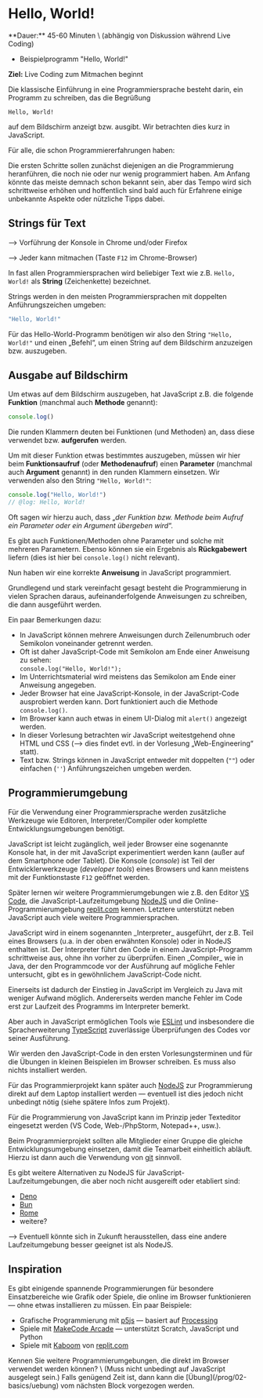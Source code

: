 
# Hello, World!

<Callout>
  **Dauer:** 45-60 Minuten \
  (abhängig von Diskussion während Live Coding)

  - Beispielprogramm "Hello, World!"

  **Ziel:** Live Coding zum Mitmachen beginnt
</Callout>

Die klassische Einführung in eine Programmiersprache
besteht darin, ein Programm zu schreiben, das die Begrüßung

```
Hello, World!
```

auf dem Bildschirm anzeigt bzw. ausgibt. Wir betrachten dies 
kurz  in JavaScript.

<Callout type="info">
Für alle, die schon Programmiererfahrungen haben:

Die ersten Schritte sollen zunächst diejenigen an die
Programmierung heranführen, die noch nie oder nur wenig
programmiert haben. Am Anfang könnte das meiste demnach
schon bekannt sein, aber das Tempo wird sich schrittweise
erhöhen und hoffentlich sind bald auch für Erfahrene einige 
unbekannte Aspekte oder nützliche Tipps dabei.
</Callout>

## Strings für Text

<Callout type="warning" emoji="👨🏻‍💻">
&xrarr; Vorführung der Konsole in Chrome und/oder Firefox

&xrarr; Jeder kann mitmachen (Taste `F12` im Chrome-Browser)
</Callout>

In fast allen Programmiersprachen wird beliebiger Text wie z.B. 
`Hello, World!` als **String** (Zeichenkette) bezeichnet.

Strings werden in den meisten Programmiersprachen mit doppelten 
Anführungszeichen umgeben:

```js
"Hello, World!"
```

Für das Hello-World-Programm benötigen wir also den String `"Hello, 
World!"` und einen „Befehl“, um einen String auf dem Bildschirm 
anzuzeigen bzw. auszugeben. 

## Ausgabe auf Bildschirm 

Um etwas auf dem Bildschirm auszugeben, hat JavaScript z.B. die 
folgende **Funktion** (manchmal auch **Methode** genannt):

```js
console.log()
```

Die runden Klammern deuten bei Funktionen (und Methoden) an, dass diese verwendet bzw. **aufgerufen** werden.

Um mit dieser Funktion etwas bestimmtes auszugeben, müssen wir 
hier beim **Funktionsaufruf** (oder **Methodenaufruf**) einen 
**Parameter** (manchmal auch **Argument** genannt) in den runden 
Klammern einsetzen. Wir verwenden also den String 
`"Hello, World!"`:

```ts twoslash
console.log("Hello, World!")
// @log: Hello, World!
```

Oft sagen wir hierzu auch, dass „_der Funktion bzw. Methode beim Aufruf 
ein Parameter oder ein Argument übergeben wird_“.

Es gibt auch Funktionen/Methoden ohne Parameter und solche mit 
mehreren Parametern. Ebenso können sie ein Ergebnis als 
**Rückgabewert** liefern (dies ist hier bei `console.log()` nicht relevant).

Nun haben wir eine korrekte **Anweisung** in JavaScript 
programmiert.

Grundlegend und stark vereinfacht gesagt besteht die Programmierung 
in vielen Sprachen daraus, aufeinanderfolgende Anweisungen zu 
schreiben, die dann ausgeführt werden. 

Ein paar Bemerkungen dazu:

- In JavaScript können mehrere Anweisungen durch Zeilenumbruch oder Semikolon voneinander getrennt werden.
- Oft ist daher JavaScript-Code mit Semikolon am Ende einer Anweisung zu sehen: <br/> 
    ```console.log("Hello, World!");```
- Im Unterrichtsmaterial wird meistens das Semikolon am Ende einer Anweisung angegeben.
- Jeder Browser hat eine JavaScript-Konsole, in der JavaScript-Code ausprobiert werden kann. Dort funktioniert auch die Methode  `console.log()`.
- Im Browser kann auch etwas in einem UI-Dialog mit `alert()`  angezeigt werden.
- In dieser Vorlesung betrachten wir JavaScript weitestgehend ohne HTML und CSS (&xrarr; dies findet evtl. in der Vorlesung „Web-Engineering“ statt).
- Text bzw. Strings können in JavaScript entweder mit doppelten (`""`) oder einfachen (`''`) Anführungszeichen umgeben werden.

## Programmierumgebung

Für die Verwendung einer Programmiersprache werden zusätzliche
Werkzeuge wie Editoren, Interpreter/Compiler oder komplette
Entwicklungsumgebungen benötigt.

JavaScript ist leicht zugänglich, weil jeder Browser eine sogenannte
Konsole hat, in der mit JavaScript experimentiert werden kann
(außer auf dem Smartphone oder Tablet). Die Konsole
(_console_) ist Teil der Entwicklerwerkzeuge (_developer tools_)
eines Browsers und kann meistens mit der Funktionstaste `F12`
geöffnet werden.

Später lernen wir weitere Programmierumgebungen wie z.B.
den Editor [VS Code](https://code.visualstudio.com), die
JavaScript-Laufzeitumgebung [NodeJS](https://nodejs.org) und
die Online-Programmierumgebung [replit.com](https://replit.com)
kennen. Letztere unterstützt neben JavaScript auch viele 
weitere Programmiersprachen.

<Callout type="warning">
JavaScript wird in einem sogenannten _Interpreter_ ausgeführt,
der z.B. Teil eines Browsers (u.a. in der oben erwähnten Konsole) 
oder in NodeJS enthalten ist. Der Interpreter führt den Code in einem
JavaScript-Programm schrittweise aus, ohne ihn vorher zu überprüfen. 
Einen _Compiler_ wie in Java, der den Programmcode vor der Ausführung
auf mögliche Fehler untersucht, gibt es in gewöhnlichem JavaScript-Code
nicht.

Einerseits ist dadurch der Einstieg in JavaScript im Vergleich zu Java 
mit weniger Aufwand möglich. Andererseits werden manche Fehler im Code erst
zur Laufzeit des Programms im Interpreter bemerkt.

Aber auch in JavaScript ermöglichen Tools wie [ESLint](https://eslint.org) und 
insbesondere die Spracherweiterung [TypeScript](https://typescriptlang.org) 
zuverlässige Überprüfungen des Codes vor seiner Ausführung.
</Callout>

<Callout type="info">
 Wir werden den JavaScript-Code in den ersten Vorlesungsterminen 
 und für die Übungen in kleinen Beispielen im Browser schreiben. Es 
 muss also nichts installiert werden.

Für das Programmierprojekt kann später auch [NodeJS](https://nodejs.org) zur Programmierung direkt auf dem Laptop installiert werden 
&mdash; eventuell ist dies jedoch nicht unbedingt nötig (siehe 
spätere Infos zum Projekt). 

Für die Programmierung von JavaScript kann im Prinzip jeder 
Texteditor eingesetzt werden (VS Code, Web-/PhpStorm, Notepad++, 
usw.). 

Beim Programmierprojekt sollten alle Mitglieder einer Gruppe die 
gleiche Entwicklungsumgebung einsetzen, damit die Teamarbeit 
einheitlich abläuft. Hierzu ist dann auch die Verwendung von 
[git](https://git-scm.org) sinnvoll. 
</Callout>

<Callout type="info">
Es gibt weitere Alternativen zu NodeJS für 
JavaScript-Laufzeitumgebungen, die aber noch nicht ausgereift
oder etabliert sind:

- [Deno](https://deno.land)
- [Bun](https://bun.sh)
- [Rome](https://rome.tools)
- weitere?

&xrarr; Eventuell könnte sich in Zukunft herausstellen, dass eine andere
Laufzeitumgebung besser geeignet ist als NodeJS.
</Callout>

## Inspiration 

Es gibt einigende spannende Programmierungen für besondere
Einsatzbereiche wie Grafik oder Spiele, die online im Browser funktionieren
&mdash; ohne etwas installieren zu müssen. Ein paar Beispiele:

- Grafische Programmierung mit [p5js](https://p5js.org) &mdash; basiert auf [Processing](https://processing.org/)
- Spiele mit [MakeCode Arcade](https://arcade.makecode.com) &mdash; unterstützt Scratch, JavaScript und Python
- Spiele mit [Kaboom](https://kaboomjs.com) von [replit.com](https://blog.replit.com/kaboom)

<Callout type="warning" emoji="🙋🏻‍♂️❓">
Kennen Sie weitere Programmierumgebungen, die direkt im 
Browser verwendet werden können? \
(Muss nicht unbedingt auf JavaScript ausgelegt sein.)
</Callout>

<Callout type="warning" emoji="👨🏻‍💻">
Falls genügend Zeit ist, dann kann die [Übung](/prog/02-basics/uebung) vom nächsten Block vorgezogen
werden. 
</Callout>